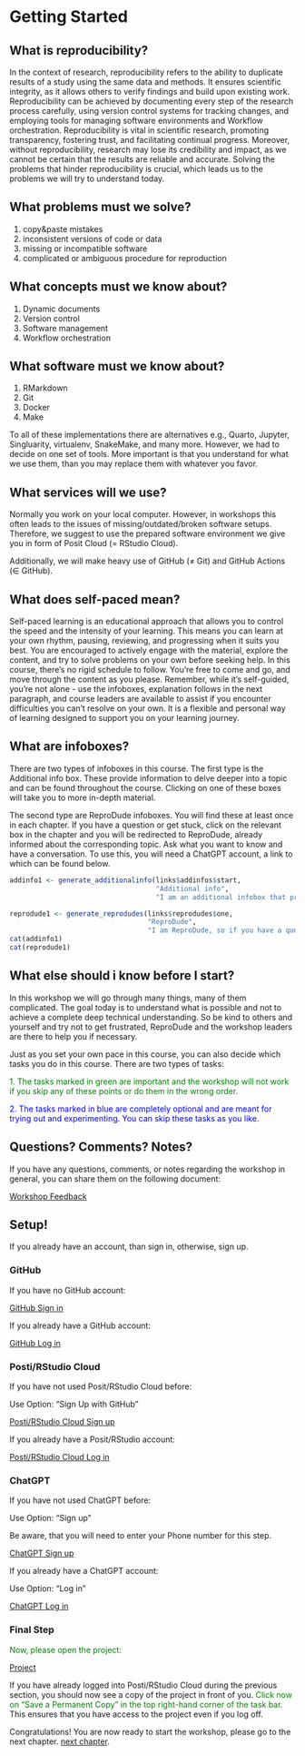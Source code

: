 # Getting Started {-}

## What is reproducibility? {-}

In the context of research, reproducibility refers to the ability to duplicate results of a study using the same data and methods. It ensures scientific integrity, as it allows others to verify findings and build upon existing work. Reproducibility can be achieved by documenting every step of the research process carefully, using version control systems for tracking changes, and employing tools for managing software environments and Workflow orchestration. Reproducibility is vital in scientific research, promoting transparency, fostering trust, and facilitating continual progress. Moreover, without reproducibility, research may lose its credibility and impact, as we cannot be certain that the results are reliable and accurate. Solving the problems that hinder reproducibility is crucial, which leads us to the problems we will try to understand today.

## What problems must we solve? {-}

1. copy&paste mistakes
2. inconsistent versions of code or data
3. missing or incompatible software
4. complicated or ambiguous procedure for reproduction

## What concepts must we know about? {-}

1. Dynamic documents
2. Version control
3. Software management
4. Workflow orchestration

## What software must we know about? {-}

1. RMarkdown
2. Git
3. Docker
4. Make

To all of these implementations there are alternatives e.g., Quarto, Jupyter, Singluarity, virtualenv, SnakeMake, and many more.
However, we had to decide on one set of tools.
More important is that you understand for what we use them, than you may replace them with whatever you favor.

## What services will we use? {-}

Normally you work on your local computer.
However, in workshops this often leads to the issues of missing/outdated/broken software setups.
Therefore, we suggest to use the prepared software environment we give you in form of Posit Cloud (= RStudio Cloud).

Additionally, we will make heavy use of GitHub (≠ Git) and
GitHub Actions (∈ GitHub).

## What does self-paced mean? {-}

Self-paced learning is an educational approach that allows you to control the speed and the intensity of your learning. This means you can learn at your own rhythm, pausing, reviewing, and progressing when it suits you best. You are encouraged to actively engage with the material, explore the content, and try to solve problems on your own before seeking help. In this course, there's no rigid schedule to follow. You're free to come and go, and move through the content as you please. Remember, while it's self-guided, you're not alone - use the infoboxes, explanation follows in the next paragraph, and course leaders are available to assist if you encounter difficulties you can't resolve on your own. It is a flexible and personal way of learning designed to support you on your learning journey.

## What are infoboxes? {-}

There are two types of infoboxes in this course. The first type is the Additional info box. These provide information to delve deeper into a topic and can be found throughout the course. Clicking on one of these boxes will take you to more in-depth material.

The second type are ReproDude infoboxes. You will find these at least once in each chapter. If you have a question or get stuck, click on the relevant box in the chapter and you will be redirected to ReproDude, already informed about the corresponding topic. Ask what you want to know and have a conversation. To use this, you will need a ChatGPT account, a link to which can be found below.  

```r
addinfo1 <- generate_additionalinfo(links$addinfos$start,
                                    "Additional info",
                                    "I am an additional infobox that provides you with additional material to educate you more deeply. Click on my sister boxes for more information.")

reprodude1 <- generate_reprodudes(links$reprodudes$one,
                                  "ReproDude",
                                  "I am ReproDude, so if you have a question or are stuck on a topic, click on the appropriate ReproDude box and ask there. You will need an account with ChatGPT to use me.")
cat(addinfo1)
cat(reprodude1)
```
<!-- so that there is no text between the Boxes-->
<div style="clear: both;"></div>


## What else should i know before I start? {-}

In this workshop we will go through many things, many of them complicated. The goal today is to understand what is possible and not to achieve a complete deep technical understanding. So be kind to others and yourself and try not to get frustrated, ReproDude and the workshop leaders are there to help you if necessary.  

Just as you set your own pace in this course, you can also decide which tasks you do in this course. There are two types of tasks:

<span style="color:green">1. The tasks marked in green are important and the workshop will not work if you skip any of these points or do them in the wrong order.</span>  

<span style="color:blue">2. The tasks marked in blue are completely optional and are meant for trying out and experimenting. You can skip these tasks as you like.</span>

## Questions? Comments? Notes? {-}
If you have any questions, comments, or notes regarding the workshop in general, you can share them on the following document:

[Workshop Feedback](`r links$generals$feedback`)

## Setup! {-}

If you already have an account, than sign in, otherwise, sign up.

### GitHub {-}

If you have no GitHub account:

[GitHub Sign in](`r links$logsign$githubsign`)

If you already have a GitHub account:

[GitHub Log in](`r links$logsign$githublog`)

### Posti/RStudio Cloud {-}

If you have not used Posit/RStudio Cloud before:

Use Option: “Sign Up with GitHub”

[Posti/RStudio Cloud Sign up](`r links$logsign$postisign`)

If you already have a Posit/RStudio account:

[Posti/RStudio Cloud Log in](`r links$logsign$postilog`)

### ChatGPT {-}

If you have not used ChatGPT before:

Use Option: “Sign up”

Be aware, that you will need to enter your Phone number for this step.

[ChatGPT Sign up](`r links$logsign$chatgptsign`)

If you already have a ChatGPT account:

Use Option: “Log in”

[ChatGPT Log in](`r links$logsign$chatgptlog`)

### Final Step {-}

<span style="color:green">Now, please open the project:</span>

[Project](`r links$projekt$start`) 

If you have already logged into Posti/RStudio Cloud during the previous section, you should now see a copy of the project in front of you. 
<span style="color:green">Click now on "Save a Permanent Copy" in the top right-hand corner of the task bar.</span>
This ensures that you have access to the project even if you log off.

Congratulations! You are now ready to start the workshop, please go to the next chapter. [next chapter](./dynamic-documents.html).
